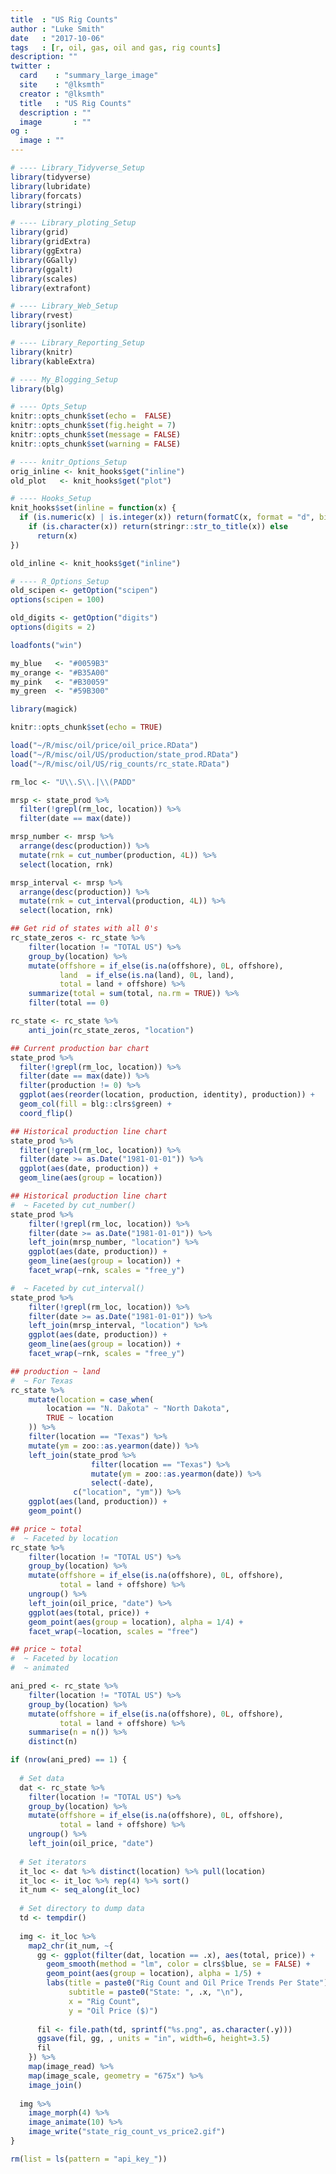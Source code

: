 ```yaml
---
title  : "US Rig Counts"
author : "Luke Smith"
date   : "2017-10-06"
tags   : [r, oil, gas, oil and gas, rig counts]
description: ""
twitter :
  card    : "summary_large_image"
  site    : "@lksmth"
  creator : "@lksmth"
  title   : "US Rig Counts"
  description : ""
  image       : ""
og :
  image : ""
---
```



```r
# ---- Library_Tidyverse_Setup
library(tidyverse)
library(lubridate)
library(forcats)
library(stringi)

# ---- Library_ploting_Setup
library(grid)
library(gridExtra)
library(ggExtra)
library(GGally)
library(ggalt)
library(scales)
library(extrafont)

# ---- Library_Web_Setup
library(rvest)
library(jsonlite)

# ---- Library_Reporting_Setup
library(knitr)
library(kableExtra)

# ---- My_Blogging_Setup
library(blg)
```

```r
# ---- Opts_Setup
knitr::opts_chunk$set(echo =  FALSE)
knitr::opts_chunk$set(fig.height = 7)
knitr::opts_chunk$set(message = FALSE)
knitr::opts_chunk$set(warning = FALSE)
```

```r
# ---- knitr_Options_Setup
orig_inline <- knit_hooks$get("inline")
old_plot   <- knit_hooks$get("plot")

# ---- Hooks_Setup
knit_hooks$set(inline = function(x) {
  if (is.numeric(x) | is.integer(x)) return(formatC(x, format = "d", big.mark = ",")) else
    if (is.character(x)) return(stringr::str_to_title(x)) else
      return(x)
})

old_inline <- knit_hooks$get("inline")
```

```r
# ---- R_Options_Setup
old_scipen <- getOption("scipen")
options(scipen = 100)

old_digits <- getOption("digits")
options(digits = 2)
```

```r
loadfonts("win")

my_blue   <- "#0059B3"
my_orange <- "#B35A00"
my_pink   <- "#B30059"
my_green  <- "#59B300"
```

<!-- Extra setup -->

```r
library(magick)
```

```r
knitr::opts_chunk$set(echo = TRUE)
```

```r
load("~/R/misc/oil/price/oil_price.RData")
load("~/R/misc/oil/US/production/state_prod.RData")
load("~/R/misc/oil/US/rig_counts/rc_state.RData")
```

<!-- Begin analysis -->

```r
rm_loc <- "U\\.S\\.|\\(PADD"

mrsp <- state_prod %>%
  filter(!grepl(rm_loc, location)) %>%
  filter(date == max(date))

mrsp_number <- mrsp %>%
  arrange(desc(production)) %>%
  mutate(rnk = cut_number(production, 4L)) %>%
  select(location, rnk)

mrsp_interval <- mrsp %>%
  arrange(desc(production)) %>%
  mutate(rnk = cut_interval(production, 4L)) %>%
  select(location, rnk)

## Get rid of states with all 0's
rc_state_zeros <- rc_state %>%
    filter(location != "TOTAL US") %>%
    group_by(location) %>%
    mutate(offshore = if_else(is.na(offshore), 0L, offshore),
           land  = if_else(is.na(land), 0L, land),
           total = land + offshore) %>%
    summarize(total = sum(total, na.rm = TRUE)) %>%
    filter(total == 0)

rc_state <- rc_state %>%
    anti_join(rc_state_zeros, "location")
```

```r
## Current production bar chart
state_prod %>%
  filter(!grepl(rm_loc, location)) %>%
  filter(date == max(date)) %>%
  filter(production != 0) %>%
  ggplot(aes(reorder(location, production, identity), production)) +
  geom_col(fill = blg::clrs$green) +
  coord_flip()

## Historical production line chart
state_prod %>%
  filter(!grepl(rm_loc, location)) %>%
  filter(date >= as.Date("1981-01-01")) %>%
  ggplot(aes(date, production)) +
  geom_line(aes(group = location))

## Historical production line chart
#  ~ Faceted by cut_number()
state_prod %>%
    filter(!grepl(rm_loc, location)) %>%
    filter(date >= as.Date("1981-01-01")) %>%
    left_join(mrsp_number, "location") %>%
    ggplot(aes(date, production)) +
    geom_line(aes(group = location)) +
    facet_wrap(~rnk, scales = "free_y")

#  ~ Faceted by cut_interval()
state_prod %>%
    filter(!grepl(rm_loc, location)) %>%
    filter(date >= as.Date("1981-01-01")) %>%
    left_join(mrsp_interval, "location") %>%
    ggplot(aes(date, production)) +
    geom_line(aes(group = location)) +
    facet_wrap(~rnk, scales = "free_y")

## production ~ land
#  ~ For Texas
rc_state %>%
    mutate(location = case_when(
        location == "N. Dakota" ~ "North Dakota",
        TRUE ~ location
    )) %>%
    filter(location == "Texas") %>%
    mutate(ym = zoo::as.yearmon(date)) %>%
    left_join(state_prod %>%
                  filter(location == "Texas") %>%
                  mutate(ym = zoo::as.yearmon(date)) %>%
                  select(-date),
              c("location", "ym")) %>%
    ggplot(aes(land, production)) +
    geom_point()

## price ~ total
#  ~ Faceted by location
rc_state %>%
    filter(location != "TOTAL US") %>%
    group_by(location) %>%
    mutate(offshore = if_else(is.na(offshore), 0L, offshore),
           total = land + offshore) %>%
    ungroup() %>%
    left_join(oil_price, "date") %>%
    ggplot(aes(total, price)) +
    geom_point(aes(group = location), alpha = 1/4) +
    facet_wrap(~location, scales = "free")
```

```r
## price ~ total
#  ~ Faceted by location
#  ~ animated

ani_pred <- rc_state %>%
    filter(location != "TOTAL US") %>%
    group_by(location) %>%
    mutate(offshore = if_else(is.na(offshore), 0L, offshore),
           total = land + offshore) %>%
    summarise(n = n()) %>%
    distinct(n)

if (nrow(ani_pred) == 1) {
  
  # Set data
  dat <- rc_state %>%
    filter(location != "TOTAL US") %>%
    group_by(location) %>%
    mutate(offshore = if_else(is.na(offshore), 0L, offshore),
           total = land + offshore) %>%
    ungroup() %>%
    left_join(oil_price, "date")
  
  # Set iterators
  it_loc <- dat %>% distinct(location) %>% pull(location)
  it_loc <- it_loc %>% rep(4) %>% sort()
  it_num <- seq_along(it_loc)
  
  # Set directory to dump data
  td <- tempdir()
  
  img <- it_loc %>%
    map2_chr(it_num, ~{
      gg <- ggplot(filter(dat, location == .x), aes(total, price)) +
        geom_smooth(method = "lm", color = clrs$blue, se = FALSE) +
        geom_point(aes(group = location), alpha = 1/5) +
        labs(title = paste0("Rig Count and Oil Price Trends Per State"),
             subtitle = paste0("State: ", .x, "\n"),
             x = "Rig Count",
             y = "Oil Price ($)")
      
      fil <- file.path(td, sprintf("%s.png", as.character(.y)))
      ggsave(fil, gg, , units = "in", width=6, height=3.5)
      fil
    }) %>%
    map(image_read) %>%
    map(image_scale, geometry = "675x") %>%
    image_join()
  
  img %>%
    image_morph(4) %>%
    image_animate(10) %>%
    image_write("state_rig_count_vs_price2.gif")
}
```

<!-- Clean up all the sensitive stuff -->

```r
rm(list = ls(pattern = "api_key_"))
```
